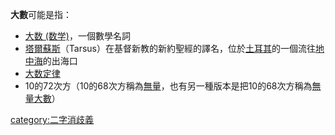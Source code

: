 '''大數'''可能是指：

* [[大数_(数学)|大数 (数学)]]，一個數學名詞
* [[塔爾蘇斯|塔爾蘇斯]]（Tarsus）在基督新教的新約聖經的譯名，位於[[土耳其|土耳其]]的一個流往[[地中海|地中海]]的出海口
* [[大数定律|大数定律]]
* 10的72次方（10的68次方稱為[[無量|無量]]，也有另一種版本是把10的68次方稱為[[無量大數|無量大數]]）

{{disambig|cat=二字消歧义}}

[[category:二字消歧義|category:二字消歧義]]